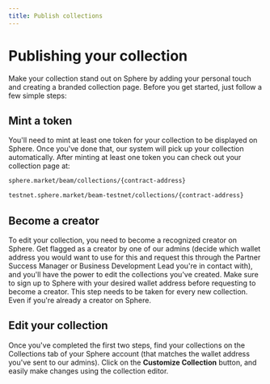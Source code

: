 ```yaml
---
title: Publish collections
---
```



# Publishing your collection

Make your collection stand out on Sphere by adding your personal touch and creating a branded collection page. Before you get started, just follow a few simple steps:

## Mint a token
You'll need to mint at least one token for your collection to be displayed on Sphere. Once you've done that, our system will pick up your collection automatically. After minting at least one token you can check out your collection page at:
```md filename="MAINNET"
sphere.market/beam/collections/{contract-address}
```
```md filename="TESTNET"
testnet.sphere.market/beam-testnet/collections/{contract-address}
```

## Become a creator
To edit your collection, you need to become a recognized creator on Sphere. Get flagged as a creator by one of our admins (decide which wallet address you would want to use for this and request this through the Partner Success Manager or Business Development Lead you're in contact with), and you'll have the power to edit the collections you've created. 
<Callout emoji="❗">
  Make sure to sign up to Sphere with your desired wallet address before requesting to become a creator.
</Callout>
<Callout>
  This step needs to be taken for every new collection. Even if you're already a creator on Sphere.
</Callout>


## Edit your collection
Once you've completed the first two steps, find your collections on the Collections tab of your Sphere account (that matches the wallet address you've sent to our admins). Click on the **Customize Collection** button, and easily make changes using the collection editor.
